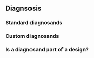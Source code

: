 ## Diagnsosis

### Standard diagnosands
### Custom diagnosands
### Is a diagnosand part of a design? 
